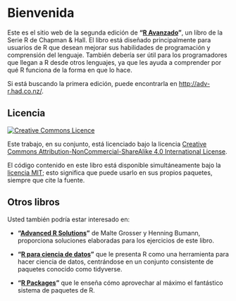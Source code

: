 # Bienvenida {.unnumbered}

Este es el sitio web de la segunda edición de **"[R Avanzado](https://amzn.to/2WoabjB)"**, un libro de la Serie R de Chapman & Hall. El libro está diseñado principalmente para usuarios de R que desean mejorar sus habilidades de programación y comprensión del lenguaje. También debería ser útil para los programadores que llegan a R desde otros lenguajes, ya que les ayuda a comprender por qué R funciona de la forma en que lo hace.

Si está buscando la primera edición, puede encontrarla en <http://adv-r.had.co.nz/>.

## Licencia {.unnumbered}

<a rel="license" href="https://creativecommons.org/licenses/by-nc-sa/4.0/"><img src="https://i.creativecommons.org/l/by-nc-sa/4.0/88x31.png" alt="Creative Commons Licence" style="border-width:0"/></a>

Este trabajo, en su conjunto, está licenciado bajo la licencia <a rel="license" href="https://creativecommons.org/licenses/by-nc-sa/4.0/">Creative Commons Attribution-NonCommercial-ShareAlike 4.0 International License</a>.

El código contenido en este libro está disponible simultáneamente bajo la [licencia MIT](https://opensource.org/licenses/MIT); esto significa que puede usarlo en sus propios paquetes, siempre que cite la fuente.

## Otros libros {.unnumbered}

Usted también podría estar interesado en:

-   **"[Advanced R Solutions](https://advanced-r-solutions.rbind.io/)"** de Malte Grosser y Henning Bumann, proporciona soluciones elaboradas para los ejercicios de este libro.

-   **"[R para ciencia de datos](https://r4ds.had.co.nz/)"** que le presenta R como una herramienta para hacer ciencia de datos, centrándose en un conjunto consistente de paquetes conocido como tidyverse.

-   **"[R Packages](https://r-pkgs.org/)"** que le enseña cómo aprovechar al máximo el fantástico sistema de paquetes de R.

